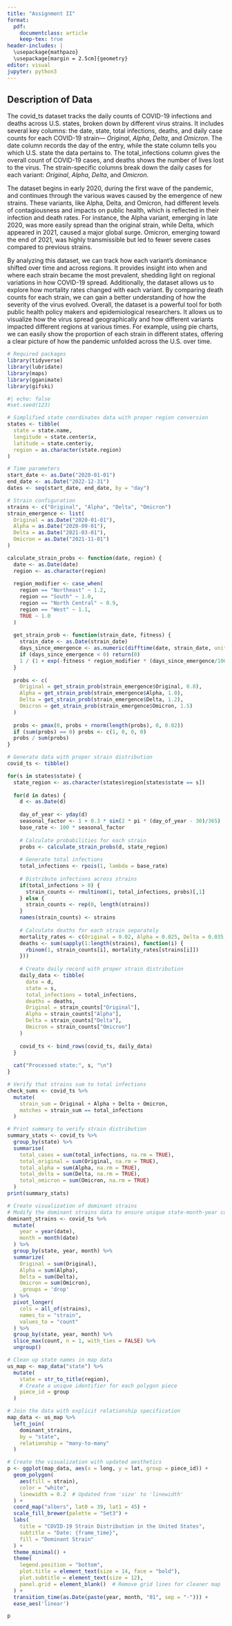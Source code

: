 ```yaml
---
title: "Assignment II"
format:
  pdf:
    documentclass: article
    keep-tex: true
header-includes: |
  \usepackage{mathpazo}
  \usepackage[margin = 2.5cm]{geometry}
editor: visual
jupyter: python3
---
```



## Description of Data

The covid_ts dataset tracks the daily counts of COVID-19 infections and deaths across U.S. states, broken down by different virus strains. It includes several key columns: the date, state, total infections, deaths, and daily case counts for each COVID-19 strain— *Original*, *Alpha*, *Delta*, and *Omicron*. The date column records the day of the entry, while the state column tells you which U.S. state the data pertains to. The total_infections column gives the overall count of COVID-19 cases, and deaths shows the number of lives lost to the virus. The strain-specific columns break down the daily cases for each variant: *Original*, *Alpha*, *Delta*, and *Omicron*.


The dataset begins in early 2020, during the first wave of the pandemic, and continues through the various waves caused by the emergence of new strains. These variants, like Alpha, Delta, and Omicron, had different levels of contagiousness and impacts on public health, which is reflected in their infection and death rates. For instance, the Alpha variant, emerging in late 2020, was more easily spread than the original strain, while Delta, which appeared in 2021, caused a major global surge. Omicron, emerging toward the end of 2021, was highly transmissible but led to fewer severe cases compared to previous strains.

By analyzing this dataset, we can track how each variant's dominance shifted over time and across regions. It provides insight into when and where each strain became the most prevalent, shedding light on regional variations in how COVID-19 spread. Additionally, the dataset allows us to explore how mortality rates changed with each variant. By comparing death counts for each strain, we can gain a better understanding of how the severity of the virus evolved.
Overall, the dataset is a powerful tool for both public health policy makers and epidemiological researchers. It allows us to visualize how the virus spread geographically and how different variants impacted different regions at various times. For example, using pie charts, we can easily show the proportion of each strain in different states, offering a clear picture of how the pandemic unfolded across the U.S. over time.


```r
# Required packages
library(tidyverse)
library(lubridate)
library(maps)
library(gganimate)
library(gifski)

```

```r
#| echo: false
#set.seed(123)

# Simplified state coordinates data with proper region conversion
states <- tibble(
  state = state.name,
  longitude = state.center$x,
  latitude = state.center$y,
  region = as.character(state.region)
)

# Time parameters
start_date <- as.Date("2020-01-01")
end_date <- as.Date("2022-12-31")
dates <- seq(start_date, end_date, by = "day")

# Strain configuration
strains <- c("Original", "Alpha", "Delta", "Omicron")
strain_emergence <- list(
  Original = as.Date("2020-01-01"),
  Alpha = as.Date("2020-09-01"),
  Delta = as.Date("2021-03-01"),
  Omicron = as.Date("2021-11-01")
)

calculate_strain_probs <- function(date, region) {
  date <- as.Date(date)
  region <- as.character(region)
  
  region_modifier <- case_when(
    region == "Northeast" ~ 1.2,
    region == "South" ~ 1.0,
    region == "North Central" ~ 0.9,
    region == "West" ~ 1.1,
    TRUE ~ 1.0
  )
  
  get_strain_prob <- function(strain_date, fitness) {
    strain_date <- as.Date(strain_date)
    days_since_emergence <- as.numeric(difftime(date, strain_date, units = "days"))
    if (days_since_emergence < 0) return(0)
    1 / (1 + exp(-fitness * region_modifier * (days_since_emergence/100 - 3)))
  }
  
  probs <- c(
    Original = get_strain_prob(strain_emergence$Original, 0.8),
    Alpha = get_strain_prob(strain_emergence$Alpha, 1.0),
    Delta = get_strain_prob(strain_emergence$Delta, 1.2),
    Omicron = get_strain_prob(strain_emergence$Omicron, 1.5)
  )
  
  probs <- pmax(0, probs + rnorm(length(probs), 0, 0.02))
  if (sum(probs) == 0) probs <- c(1, 0, 0, 0)
  probs / sum(probs)
}
```

```r
# Generate data with proper strain distribution
covid_ts <- tibble()

for(s in states$state) {
  state_region <- as.character(states$region[states$state == s])
  
  for(d in dates) {
    d <- as.Date(d)
    
    day_of_year <- yday(d)
    seasonal_factor <- 1 + 0.3 * sin(2 * pi * (day_of_year - 30)/365)
    base_rate <- 100 * seasonal_factor
    
    # Calculate probabilities for each strain
    probs <- calculate_strain_probs(d, state_region)
    
    # Generate total infections
    total_infections <- rpois(1, lambda = base_rate)
    
    # Distribute infections across strains
    if(total_infections > 0) {
      strain_counts <- rmultinom(1, total_infections, probs)[,1]
    } else {
      strain_counts <- rep(0, length(strains))
    }
    names(strain_counts) <- strains
    
    # Calculate deaths for each strain separately
    mortality_rates <- c(Original = 0.02, Alpha = 0.025, Delta = 0.035, Omicron = 0.01)
    deaths <- sum(sapply(1:length(strains), function(i) {
      rbinom(1, strain_counts[i], mortality_rates[strains[i]])
    }))
    
    # Create daily record with proper strain distribution
    daily_data <- tibble(
      date = d,
      state = s,
      total_infections = total_infections,
      deaths = deaths,
      Original = strain_counts["Original"],
      Alpha = strain_counts["Alpha"],
      Delta = strain_counts["Delta"],
      Omicron = strain_counts["Omicron"]
    )
    
    covid_ts <- bind_rows(covid_ts, daily_data)
  }
  
  cat("Processed state:", s, "\n")
}

# Verify that strains sum to total infections
check_sums <- covid_ts %>%
  mutate(
    strain_sum = Original + Alpha + Delta + Omicron,
    matches = strain_sum == total_infections
  )
```
```r
# Print summary to verify strain distribution
summary_stats <- covid_ts %>%
  group_by(state) %>%
  summarise(
    total_cases = sum(total_infections, na.rm = TRUE),
    total_original = sum(Original, na.rm = TRUE),
    total_alpha = sum(Alpha, na.rm = TRUE),
    total_delta = sum(Delta, na.rm = TRUE),
    total_omicron = sum(Omicron, na.rm = TRUE)
  )
print(summary_stats)
```
```r
# Create visualization of dominant strains
# Modify the dominant strains data to ensure unique state-month-year combinations
dominant_strains <- covid_ts %>%
  mutate(
    year = year(date),
    month = month(date)
  ) %>%
  group_by(state, year, month) %>%
  summarize(
    Original = sum(Original),
    Alpha = sum(Alpha),
    Delta = sum(Delta),
    Omicron = sum(Omicron),
    .groups = 'drop'
  ) %>%
  pivot_longer(
    cols = all_of(strains),
    names_to = "strain",
    values_to = "count"
  ) %>%
  group_by(state, year, month) %>%
  slice_max(count, n = 1, with_ties = FALSE) %>%
  ungroup()
```

```r
# Clean up state names in map data
us_map <- map_data("state") %>%
  mutate(
    state = str_to_title(region),
    # Create a unique identifier for each polygon piece
    piece_id = group
  )

# Join the data with explicit relationship specification
map_data <- us_map %>%
  left_join(
    dominant_strains,
    by = "state",
    relationship = "many-to-many"
  )
```


```r
# Create the visualization with updated aesthetics
p <- ggplot(map_data, aes(x = long, y = lat, group = piece_id)) +
  geom_polygon(
    aes(fill = strain),
    color = "white",
    linewidth = 0.2  # Updated from 'size' to 'linewidth'
  ) +
  coord_map("albers", lat0 = 39, lat1 = 45) +
  scale_fill_brewer(palette = "Set3") +
  labs(
    title = "COVID-19 Strain Distribution in the United States",
    subtitle = "Date: {frame_time}",
    fill = "Dominant Strain"
  ) +
  theme_minimal() +
  theme(
    legend.position = "bottom",
    plot.title = element_text(size = 14, face = "bold"),
    plot.subtitle = element_text(size = 12),
    panel.grid = element_blank()  # Remove grid lines for cleaner map
  ) +
  transition_time(as.Date(paste(year, month, "01", sep = "-"))) +
  ease_aes('linear')
```

```r
p
```

```r

```